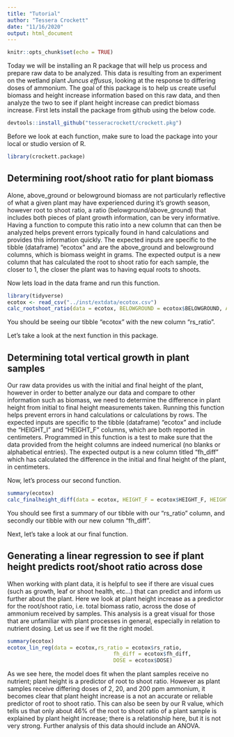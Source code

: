 ```yaml
---
title: "Tutorial"
author: "Tessera Crockett"
date: "11/16/2020"
output: html_document
---
```


```r
knitr::opts_chunk$set(echo = TRUE)
```

Today we will be installing an R package that will help us process and prepare raw data to be analyzed. This data is resulting from an experiment on the wetland plant _Juncus effusus_, looking at the response to differing doses of ammonium. 
The goal of this package is to help us create useful biomass and height increase information based on this raw data, and then analyze the two to see if plant height increase can predict biomass increase. 
First lets install the package from github using the below code.

```r
devtools::install_github("tesseracrockett/crockett.pkg")
```   

Before we look at each function, make sure to load the package into your local or studio version of R.

```r
library(crockett.package)
```

## Determining root/shoot ratio for plant biomass

Alone, above_ground or belowground biomass are not particularly reflective of what a given plant may have experienced during it's growth season, however root to shoot ratio, a ratio (belowground/above_ground) that includes both pieces of plant growth information, can be very informative. Having a function to compute this ratio into a new column that can then be analyzed helps prevent errors typically found in hand calculations and provides this information quickly. 
The expected inputs are specific to the tibble (dataframe) "ecotox" and are the above_ground and belowground columns, which is biomass weight in grams. The expected output is a new column that has calculated the root to shoot ratio for each sample, the closer to 1, the closer the plant was to having equal roots to shoots.  

Now lets load in the data frame and run this function. 
```r
library(tidyverse)
ecotox <- read_csv("../inst/extdata/ecotox.csv")
calc_rootshoot_ratio(data = ecotox, BELOWGROUND = ecotox$BELOWGROUND, ABOVE_GROUND = ecotox$ABOVE_GROUND)

```

You should be seeing our tibble "ecotox" with the new column "rs_ratio".



Let's take a look at the next function in this package.

## Determining total vertical growth in plant samples

Our raw data provides us with the initial and final height of the plant, however in order to better analyze our data and compare to other information such as biomass, we need to determine the difference in plant height from initial to final height measurements taken. Running this function helps prevent errors in hand calculations or calculations by rows. 
The expected inputs are specific to the tibble (dataframe) "ecotox" and include the "HEIGHT_I" and "HEIGHT_F" columns, which are both reported in centimeters. Programmed in this function is a test to make sure that the data provided from the height columns are indeed numerical (no blanks or alphabetical entries). The expected output is a new column titled "fh_diff" which has calculated the difference in the initial and final height of the plant, in centimeters. 

Now, let's process our second function.

```r
summary(ecotox)
calc_finalheight_diff(data = ecotox, HEIGHT_F = ecotox$HEIGHT_F, HEIGHT_I = ecotox$HEIGHT_I)
```
You should see first a summary of our tibble with our "rs_ratio" column, and secondly our tibble with our new column "fh_diff".


Next, let's take a look at our final function.

## Generating a linear regression to see if plant height predicts root/shoot ratio across dose

When working with plant data, it is helpful to see if there are visual cues (such as growth, leaf or shoot health, etc...) that can predict and inform us further about the plant. Here we look at plant height increase as a predictor for the root/shoot ratio, i.e. total biomass ratio, across the dose of ammonium received by samples. This analysis is a great visual for those that are unfamiliar with plant processes in general, especially in relation to nutrient dosing. Let us see if we fit the right model. 

```r
summary(ecotox)
ecotox_lin_reg(data = ecotox,rs_ratio = ecotox$rs_ratio,
                                  fh_diff = ecotox$fh_diff,
                                  DOSE = ecotox$DOSE)
```
As we see here, the model does fit when the plant samples receive no nutrient; plant height is a predictor of root to shoot ratio. However as plant samples receive differing doses of 2, 20, and 200 ppm ammonium, it becomes clear that plant height increase is a not an accurate or reliable predictor of root to shoot ratio. This can also be seen by our R value, which tells us that only about 46% of the root to shoot ratio of a plant sample is explained by plant height increase; there is a relationship here, but it is not very strong. Further analysis of this data should include an ANOVA. 